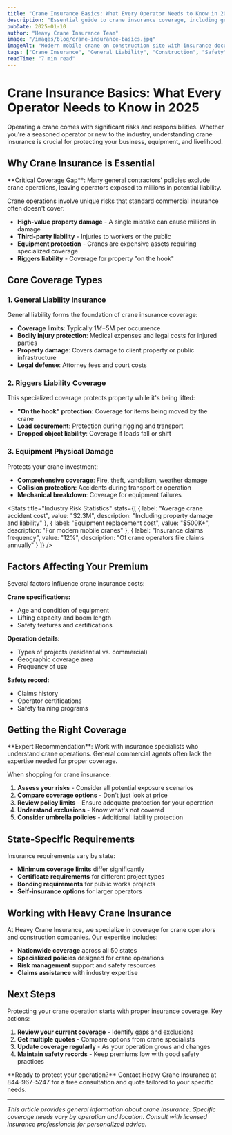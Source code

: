 ```yaml
---
title: "Crane Insurance Basics: What Every Operator Needs to Know in 2025"
description: "Essential guide to crane insurance coverage, including general liability, riggers liability, and equipment protection for crane operators and construction companies."
pubDate: 2025-01-10
author: "Heavy Crane Insurance Team"
image: "/images/blog/crane-insurance-basics.jpg"
imageAlt: "Modern mobile crane on construction site with insurance documentation"
tags: ["Crane Insurance", "General Liability", "Construction", "Safety"]
readTime: "7 min read"
---
```



# Crane Insurance Basics: What Every Operator Needs to Know in 2025

Operating a crane comes with significant risks and responsibilities. Whether you're a seasoned operator or new to the industry, understanding crane insurance is crucial for protecting your business, equipment, and livelihood.

## Why Crane Insurance is Essential

<Callout type="warning">
**Critical Coverage Gap**: Many general contractors' policies exclude crane operations, leaving operators exposed to millions in potential liability.
</Callout>

Crane operations involve unique risks that standard commercial insurance often doesn't cover:

- **High-value property damage** - A single mistake can cause millions in damage
- **Third-party liability** - Injuries to workers or the public
- **Equipment protection** - Cranes are expensive assets requiring specialized coverage
- **Riggers liability** - Coverage for property "on the hook"

## Core Coverage Types

### 1. General Liability Insurance

General liability forms the foundation of crane insurance coverage:

- **Coverage limits**: Typically $1M-$5M per occurrence
- **Bodily injury protection**: Medical expenses and legal costs for injured parties  
- **Property damage**: Covers damage to client property or public infrastructure
- **Legal defense**: Attorney fees and court costs

### 2. Riggers Liability Coverage

This specialized coverage protects property while it's being lifted:

- **"On the hook" protection**: Coverage for items being moved by the crane
- **Load securement**: Protection during rigging and transport
- **Dropped object liability**: Coverage if loads fall or shift

### 3. Equipment Physical Damage

Protects your crane investment:

- **Comprehensive coverage**: Fire, theft, vandalism, weather damage
- **Collision protection**: Accidents during transport or operation
- **Mechanical breakdown**: Coverage for equipment failures

<Stats 
  title="Industry Risk Statistics"
  stats={[
    { label: "Average crane accident cost", value: "$2.3M", description: "Including property damage and liability" },
    { label: "Equipment replacement cost", value: "$500K+", description: "For modern mobile cranes" },
    { label: "Insurance claims frequency", value: "12%", description: "Of crane operators file claims annually" }
  ]}
/>

## Factors Affecting Your Premium

Several factors influence crane insurance costs:

**Crane specifications:**
- Age and condition of equipment
- Lifting capacity and boom length
- Safety features and certifications

**Operation details:**
- Types of projects (residential vs. commercial)
- Geographic coverage area
- Frequency of use

**Safety record:**
- Claims history
- Operator certifications
- Safety training programs

## Getting the Right Coverage

<Callout type="tip">
**Expert Recommendation**: Work with insurance specialists who understand crane operations. General commercial agents often lack the expertise needed for proper coverage.
</Callout>

When shopping for crane insurance:

1. **Assess your risks** - Consider all potential exposure scenarios
2. **Compare coverage options** - Don't just look at price
3. **Review policy limits** - Ensure adequate protection for your operation
4. **Understand exclusions** - Know what's not covered
5. **Consider umbrella policies** - Additional liability protection

## State-Specific Requirements

Insurance requirements vary by state:

- **Minimum coverage limits** differ significantly
- **Certificate requirements** for different project types  
- **Bonding requirements** for public works projects
- **Self-insurance options** for larger operators

## Working with Heavy Crane Insurance

At Heavy Crane Insurance, we specialize in coverage for crane operators and construction companies. Our expertise includes:

- **Nationwide coverage** across all 50 states
- **Specialized policies** designed for crane operations
- **Risk management** support and safety resources
- **Claims assistance** with industry expertise

## Next Steps

Protecting your crane operation starts with proper insurance coverage. Key actions:

1. **Review your current coverage** - Identify gaps and exclusions
2. **Get multiple quotes** - Compare options from crane specialists
3. **Update coverage regularly** - As your operation grows and changes
4. **Maintain safety records** - Keep premiums low with good safety practices

<Callout type="info">
**Ready to protect your operation?** Contact Heavy Crane Insurance at 844-967-5247 for a free consultation and quote tailored to your specific needs.
</Callout>

---

*This article provides general information about crane insurance. Specific coverage needs vary by operation and location. Consult with licensed insurance professionals for personalized advice.*
